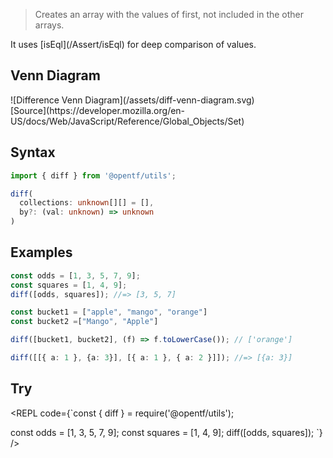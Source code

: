 
> Creates an array with the values of first, not included in the other arrays.

<Callout type="info">
It uses [isEql](/Assert/isEql) for deep comparison of values.
</Callout>

## Venn Diagram
<div style={{padding: '15px', backgroundColor: 'white'}}>
  ![Difference Venn Diagram](/assets/diff-venn-diagram.svg)
  <div style={{textAlign: 'right', fontSize: '14px'}}>
    [Source](https://developer.mozilla.org/en-US/docs/Web/JavaScript/Reference/Global_Objects/Set)
  </div>
</div>

## Syntax

```ts copy
import { diff } from '@opentf/utils';

diff(
  collections: unknown[][] = [],
  by?: (val: unknown) => unknown
)
```

## Examples

```ts
const odds = [1, 3, 5, 7, 9];
const squares = [1, 4, 9];
diff([odds, squares]); //=> [3, 5, 7]

const bucket1 = ["apple", "mango", "orange"]
const bucket2 =["Mango", "Apple"]

diff([bucket1, bucket2], (f) => f.toLowerCase()); // ['orange']

diff([[{ a: 1 }, {a: 3}], [{ a: 1 }, { a: 2 }]]); //=> [{a: 3}]
```

## Try

<REPL code={`const { diff } = require('@opentf/utils');

const odds = [1, 3, 5, 7, 9];
const squares = [1, 4, 9];
diff([odds, squares]);
`} />
